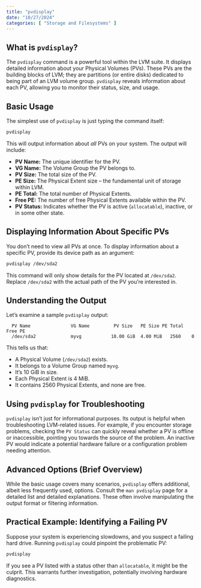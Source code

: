 ```yaml
---
title: "pvdisplay"
date: "10/27/2024"
categories: [ "Storage and Filesystems" ]
---
```

## What is `pvdisplay`?

The `pvdisplay` command is a powerful tool within the LVM suite. It displays detailed information about your Physical Volumes (PVs). These PVs are the building blocks of LVM; they are partitions (or entire disks) dedicated to being part of an LVM volume group. `pvdisplay` reveals information about each PV, allowing you to monitor their status, size, and usage.

## Basic Usage

The simplest use of `pvdisplay` is just typing the command itself:

```bash
pvdisplay
```

This will output information about *all* PVs on your system.  The output will include:

* **PV Name:** The unique identifier for the PV.
* **VG Name:** The Volume Group the PV belongs to.
* **PV Size:** The total size of the PV.
* **PE Size:** The Physical Extent size – the fundamental unit of storage within LVM.
* **PE Total:** The total number of Physical Extents.
* **Free PE:** The number of free Physical Extents available within the PV.
* **PV Status:** Indicates whether the PV is active (`allocatable`), inactive, or in some other state.

## Displaying Information About Specific PVs

You don't need to view all PVs at once.  To display information about a specific PV, provide its device path as an argument:

```bash
pvdisplay /dev/sda2
```

This command will only show details for the PV located at `/dev/sda2`.  Replace `/dev/sda2` with the actual path of the PV you're interested in.

## Understanding the Output

Let's examine a sample `pvdisplay` output:

```
  PV Name               VG Name         PV Size   PE Size PE Total Free PE
  /dev/sda2             myvg           10.00 GiB  4.00 MiB   2560    0
```

This tells us that:

* A Physical Volume (`/dev/sda2`) exists.
* It belongs to a Volume Group named `myvg`.
* It's 10 GiB in size.
* Each Physical Extent is 4 MiB.
* It contains 2560 Physical Extents, and none are free.

##  Using `pvdisplay` for Troubleshooting

`pvdisplay` isn't just for informational purposes. Its output is helpful when troubleshooting LVM-related issues. For example, if you encounter storage problems, checking the `PV Status` can quickly reveal whether a PV is offline or inaccessible, pointing you towards the source of the problem. An inactive PV would indicate a potential hardware failure or a configuration problem needing attention.

##  Advanced Options (Brief Overview)

While the basic usage covers many scenarios, `pvdisplay` offers additional, albeit less frequently used, options.  Consult the `man pvdisplay` page for a detailed list and detailed explanations.  These often involve manipulating the output format or filtering information.


## Practical Example: Identifying a Failing PV

Suppose your system is experiencing slowdowns, and you suspect a failing hard drive.  Running `pvdisplay` could pinpoint the problematic PV:

```bash
pvdisplay
```

If you see a PV listed with a status other than `allocatable`, it might be the culprit.  This warrants further investigation, potentially involving hardware diagnostics.


